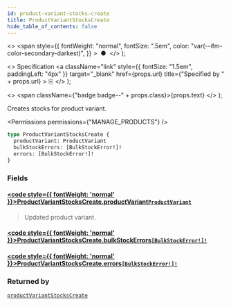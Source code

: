 ```yaml
---
id: product-variant-stocks-create
title: ProductVariantStocksCreate
hide_table_of_contents: false
---
```


  <>
    <span
      style={{
        fontWeight: "normal",
        fontSize: ".5em",
        color: "var(--ifm-color-secondary-darkest)",
      }}
    >
      &nbsp;●&nbsp;
    </span>
  </>
);

  <>
    Specification
    <a
      className="link"
      style={{ fontSize: "1.5em", paddingLeft: "4px" }}
      target="\_blank"
      href={props.url}
      title={"Specified by " + props.url}
    >
      ⎘
    </a>
  </>
);

  <>
    <span className={"badge badge--" + props.class}>{props.text}</span>
  </>
);

Creates stocks for product variant.

<Permissions permissions={"MANAGE_PRODUCTS"} />

```graphql
type ProductVariantStocksCreate {
  productVariant: ProductVariant
  bulkStockErrors: [BulkStockError!]!
  errors: [BulkStockError!]!
}
```

### Fields

#### [<code style={{ fontWeight: 'normal' }}>ProductVariantStocksCreate.<b>productVariant</b></code>](#)<Bullet />[`ProductVariant`](../../../api-reference/products/objects/product-variant) <Badge class="secondary" text="object"/> <Badge class="secondary" text="products"/>

> Updated product variant.

#### [<code style={{ fontWeight: 'normal' }}>ProductVariantStocksCreate.<b>bulkStockErrors</b></code>](#)<Bullet />[`[BulkStockError!]!`](../../../api-reference/products/objects/bulk-stock-error) <Badge class="secondary" text="non-null"/> <Badge class="secondary" text="object"/> <Badge class="secondary" text="products"/>

>

#### [<code style={{ fontWeight: 'normal' }}>ProductVariantStocksCreate.<b>errors</b></code>](#)<Bullet />[`[BulkStockError!]!`](../../../api-reference/products/objects/bulk-stock-error) <Badge class="secondary" text="non-null"/> <Badge class="secondary" text="object"/> <Badge class="secondary" text="products"/>

>

### Returned by

[`productVariantStocksCreate`](../../../api-reference/products/mutations/product-variant-stocks-create) <Badge class="secondary" text="mutation"/>

